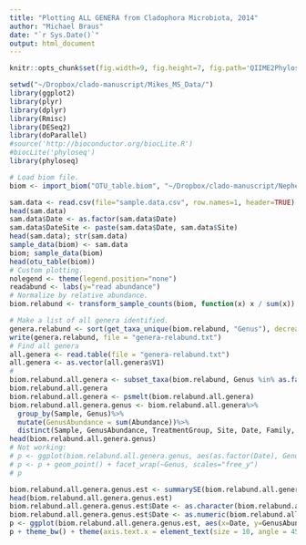 ```yaml
---
title: "Plotting ALL GENERA from Cladophora Microbiota, 2014"
author: "Michael Braus"
date: "`r Sys.Date()`"
output: html_document
---
```

  ```r
knitr::opts_chunk$set(fig.width=9, fig.height=7, fig.path='QIIME2Phyloseq-all-genera-figs/', warning=FALSE, message=FALSE, cache=TRUE)
```
```r
setwd("~/Dropbox/clado-manuscript/Mikes_MS_Data/")
library(ggplot2)
library(plyr)
library(dplyr)
library(Rmisc)
library(DESeq2)
library(doParallel)
#source('http://bioconductor.org/biocLite.R')
#biocLite('phyloseq')
library(phyloseq)
```
``` r
# Load biom file. 
biom <- import_biom("OTU_table.biom", "~/Dropbox/clado-manuscript/Nephele/PipelineResults_NMEPINZ20QK1/nephele_outputs/tree.tre", parseFunction=parse_taxonomy_greengenes)
```
``` r
sam.data <- read.csv(file="sample.data.csv", row.names=1, header=TRUE)
head(sam.data)
sam.data$Date <- as.factor(sam.data$Date)
sam.data$DateSite <- paste(sam.data$Date, sam.data$Site)
head(sam.data); str(sam.data)
sample_data(biom) <- sam.data
biom; sample_data(biom)
head(otu_table(biom))
# Custom plotting. 
nolegend <- theme(legend.position="none")
readabund <- labs(y="read abundance")
# Normalize by relative abundance. 
biom.relabund <- transform_sample_counts(biom, function(x) x / sum(x))
```
```r
# Make a list of all genera identified. 
genera.relabund <- sort(get_taxa_unique(biom.relabund, "Genus"), decreasing=FALSE)
write(genera.relabund, file = "genera-relabund.txt")
# Find all genera
all.genera <- read.table(file = "genera-relabund.txt")
all.genera <- as.vector(all.genera$V1)
# 
biom.relabund.all.genera <- subset_taxa(biom.relabund, Genus %in% as.factor(all.genera))
biom.relabund.all.genera
biom.relabund.all.genera <- psmelt(biom.relabund.all.genera)
biom.relabund.all.genera.genus <- biom.relabund.all.genera%>%
  group_by(Sample, Genus)%>%
  mutate(GenusAbundance = sum(Abundance))%>%
  distinct(Sample, GenusAbundance, TreatmentGroup, Site, Date, Family, Genus)
head(biom.relabund.all.genera.genus)
# Not working: 
# p <- ggplot(biom.relabund.all.genera.genus, aes(as.factor(Date), GenusAbundance, color = Site))
# p <- p + geom_point() + facet_wrap(~Genus, scales="free_y")
# p
```
```r
biom.relabund.all.genera.genus.est <- summarySE(biom.relabund.all.genera.genus, measurevar="GenusAbundance", groupvars=c("Site","Date", "Genus"))
head(biom.relabund.all.genera.genus.est)
biom.relabund.all.genera.genus.est$Date <- as.character(biom.relabund.all.genera.genus.est$Date)
biom.relabund.all.genera.genus.est$Date <- as.numeric(biom.relabund.all.genera.genus.est$Date)
p <- ggplot(biom.relabund.all.genera.genus.est, aes(x=Date, y=GenusAbundance)) + geom_point() +  geom_errorbar(aes(ymin=GenusAbundance-se, ymax=GenusAbundance+se)) +  geom_smooth(method="lm", se=TRUE) + facet_wrap(~Genus~Site, ncol = 3, scales="free_y")
p + theme_bw() + theme(axis.text.x = element_text(size = 10, angle = 45, hjust=1),axis.text.y = element_text(size = 10))
```